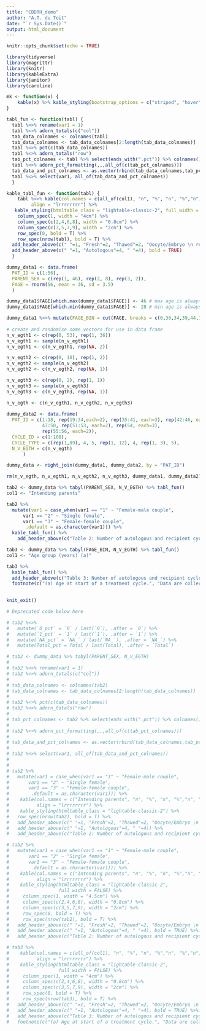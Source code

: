 ```yaml
---
title: "CBDRH_demo"
author: "A.T. du Toit"
date: "`r Sys.Date()`"
output: html_document
---
```


```r
knitr::opts_chunk$set(echo = TRUE)

library(tidyverse)
library(magrittr)
library(knitr)
library(kableExtra)
library(janitor)
library(caroline)

mk <- function(x) {
    kable(x) %>% kable_styling(bootstrap_options = c("striped", "hover", "condensed"))
}

```


```r
tabl_fun <- function(tabl) {
  tabl %<>% rename(var1 = 1) 
  tabl %<>% adorn_totals(c("col"))
  tab_data_colnames <- colnames(tabl)
  tab_data_colnames <- tab_data_colnames[2:length(tab_data_colnames)]
  tabl %<>% pct(c(tab_data_colnames))
  tabl %<>% adorn_totals("row") 
  tab_pct_colnames <- tabl %>% select(ends_with(".pct")) %>% colnames()
  tabl %<>% adorn_pct_formatting(,,,all_of(c(tab_pct_colnames)))            # need to remove all_of()
  tab_data_and_pct_colnames <- as.vector(rbind(tab_data_colnames,tab_pct_colnames))
  tabl %<>% select(var1, all_of(tab_data_and_pct_colnames))                 # remove all_of()
  } 

kable_tabl_fun <- function(tabl) {
    tabl %<>% kable(col.names = c(all_of(col1), "n", "%", "n", "%","n", "%","n", "%"),
         align = "lrrrrrrrr") %>%
   kable_styling(htmltable_class = "lightable-classic-2", full_width = FALSE) %>% 
    column_spec(1, width = "4cm") %>%
    column_spec(c(2,4,6,8), width = "0.8cm") %>%
    column_spec(c(3,5,7,9), width = "2cm") %>%
    row_spec(0, bold = T) %>% 
    row_spec(nrow(tabl), bold = T) %>% 
  add_header_above(c(" "=1, "Fresh"=2, "Thawed"=2, "Oocyte/Embryo \n recipient"=2, "All"=2), align = "c", bold = TRUE) %>% 
  add_header_above(c(" "=1, "Autologous"=4, " "=4), bold = TRUE)
  } 
```

```r
dummy_data1 <- data.frame(
  PAT_ID = c(1:56),
  PARENT_SEX = c(rep(1, 46), rep(2, 8), rep(3, 2)),
  FAGE = rnorm(56, mean = 36, sd = 3.5)
  )

dummy_data1$FAGE[which.max(dummy_data1$FAGE)] <- 46 # max age is always 46 so all age breaks filled
dummy_data1$FAGE[which.min(dummy_data1$FAGE)] <- 28 # min age is always 28 so all age breaks filled

dummy_data1 %<>% mutate(FAGE_BIN = cut(FAGE, breaks = c(0,30,34,39,44,100), include.lowest = TRUE, labels = c("\u003c 30", "30-34", "35-39", "40-44", "\u2265 45")))
 
# create and randomise some vectors for use in data frame
n_v_egth1 <- c(rep(0, 53), rep(1, 36))
n_v_egth1 <- sample(n_v_egth1)
n_v_egth1 <- c(n_v_egth1, rep(NA, 2))

n_v_egth2 <- c(rep(0, 10), rep(1, 2))
n_v_egth2 <- sample(n_v_egth2)
n_v_egth2 <- c(n_v_egth2, rep(NA, 1))

n_v_egth3 <- c(rep(0, 2), rep(1, 1))
n_v_egth3 <- sample(n_v_egth3)
n_v_egth3 <- c(n_v_egth3, rep(NA, 1))

n_v_egth <- c(n_v_egth1, n_v_egth2, n_v_egth3)
  
dummy_data2 <- data.frame(
  PAT_ID = c(1:18, rep(19:34,each=2), rep(35:41, each=3), rep(42:46, each=4), 
             47:50, rep(51:53, each=2), rep(54, each=3),
             rep(55:56, each=2)),
  CYCLE_ID = c(1:108), 
  CYCLE_TYPE = c(rep(1,89), 4, 5, rep(1, 12), 4, rep(1, 3), 5),   
  N_V_EGTH = c(n_v_egth)
      )

dummy_data <- right_join(dummy_data1, dummy_data2, by = "PAT_ID") 

rm(n_v_egth, n_v_egth1, n_v_egth2, n_v_egth3, dummy_data1, dummy_data2)   
```

```r
tab2 <- dummy_data %>% tabyl(PARENT_SEX, N_V_EGTH) %>% tabl_fun() 
col1 <- "Intending parents"   

tab2 %>% 
  mutate(var1 = case_when(var1 == "1" ~ "Female-male couple",
      var1 == "2" ~ "Single female",
      var1 == "3" ~ "Female-female couple",
       .default = as.character(var1))) %>%
  kable_tabl_fun() %>% 
    add_header_above(c("Table 2: Number of autologous and recipient cycles by intending parents and treatment type, Australia and New Zealand, 2021"=9), bold = TRUE, align = "l")  

```

```r
tab3 <- dummy_data %>% tabyl(FAGE_BIN, N_V_EGTH) %>% tabl_fun()   
col1 <- "Age group (years) (a)"   

tab3 %>% 
  kable_tabl_fun() %>% 
  add_header_above(c("Table 3: Number of autologous and recipient cycles by female patient age and treatment type, Australia and New Zealand, 2021"=9), bold = TRUE, align = "l") %>% 
  footnote(c("(a) Age at start of a treatment cycle.", "Data are collected for each treatment cycle; therefore, some individuals may be counted more than once."))  
  
```

```r
knit_exit()   

# Deprecated code below here
```

```r
# tab2 %<>% 
#   mutate(`0_pct` = `0` / last(`0`), .after = `0`) %>% 
#   mutate(`1_pct` = `1` / last(`1`), .after = `1`) %>% 
#   mutate(`NA_pct` = `NA_` / last(`NA_`), .after = `NA_`) %>% 
#   mutate(Total_pct = Total / last(Total), .after = `Total`)  

```

```r
# tab2 <- dummy_data %>% tabyl(PARENT_SEX, N_V_EGTH) 
# 
# tab2 %<>% rename(var1 = 1) 
# tab2 %<>% adorn_totals(c("col"))
# 
# tab_data_colnames <- colnames(tab2)
# tab_data_colnames <- tab_data_colnames[2:length(tab_data_colnames)]
# 
# tab2 %<>% pct(c(tab_data_colnames))
# tab2 %<>% adorn_totals("row") 
# 
# tab_pct_colnames <- tab2 %>% select(ends_with(".pct")) %>% colnames()
# 
# tab2 %<>% adorn_pct_formatting(,,,all_of(c(tab_pct_colnames)))
# 
# tab_data_and_pct_colnames <- as.vector(rbind(tab_data_colnames,tab_pct_colnames))
# 
# tab2 %<>% select(var1, all_of(tab_data_and_pct_colnames))
# 
# 
# tab2 %>% 
#   mutate(var1 = case_when(var1 == "1" ~ "Female-male couple",
#       var1 == "2" ~ "Single female",
#       var1 == "3" ~ "Female-female couple",
#        .default = as.character(var1))) %>%
#    kable(col.names = c("Intending parents", "n", "%", "n", "%","n", "%","n", "%"),
#          align = "lrrrrrrrr") %>%
#    kable_styling(htmltable_class = "lightable-classic-2") %>% 
#   row_spec(nrow(tab2), bold = T) %>% 
#   add_header_above(c(" "=1, "Fresh"=2, "Thawed"=2, "Oocyte/Embryo \n recipient"=2, "All"=2), align = "c") %>% 
#   add_header_above(c(" "=1, "Autologous"=4, " "=4)) %>% 
#   add_header_above(c("Table 2: Number of autologous and recipient cycles by intending parents and treatment type, Australia and New Zealand, 2021"=9), bold = TRUE, align = "l")  

```

```r
# tab2 %>% 
#   mutate(var1 = case_when(var1 == "1" ~ "Female-male couple",
#       var1 == "2" ~ "Single female",
#       var1 == "3" ~ "Female-female couple",
#        .default = as.character(var1))) %>%
#    kable(col.names = c("Intending parents", "n", "%", "n", "%","n", "%","n", "%"),
#          align = "lrrrrrrrr") %>%
#    kable_styling(htmltable_class = "lightable-classic-2",
#                  full_width = FALSE) %>% 
#     column_spec(1, width = "4.5cm") %>%
#     column_spec(c(2,4,6,8), width = "0.8cm") %>%
#     column_spec(c(3,5,7,9), width = "2cm") %>%
#     row_spec(0, bold = T) %>% 
#     row_spec(nrow(tab2), bold = T) %>% 
#   add_header_above(c(" "=1, "Fresh"=2, "Thawed"=2, "Oocyte/Embryo \n recipient"=2, "All"=2), align = "c", bold = TRUE) %>% 
#   add_header_above(c(" "=1, "Autologous"=4, " "=4), bold = TRUE) %>% 
#   add_header_above(c("Table 2: Number of autologous and recipient cycles by intending parents and treatment type, Australia and New Zealand, 2021"=9), bold = TRUE, align = "l")  

```

```r
# tab3 %>% 
#    kable(col.names = c(all_of(col1), "n", "%", "n", "%","n", "%","n", "%"),
#          align = "lrrrrrrrr") %>%
#    kable_styling(htmltable_class = "lightable-classic-2",
#                  full_width = FALSE) %>% 
#     column_spec(1, width = "4cm") %>%
#     column_spec(c(2,4,6,8), width = "0.8cm") %>%
#     column_spec(c(3,5,7,9), width = "2cm") %>%
#     row_spec(0, bold = T) %>% 
#     row_spec(nrow(tab3), bold = T) %>% 
#   add_header_above(c(" "=1, "Fresh"=2, "Thawed"=2, "Oocyte/Embryo \n recipient"=2, "All"=2), align = "c", bold = TRUE) %>% 
#   add_header_above(c(" "=1, "Autologous"=4, " "=4), bold = TRUE) %>% 
#   add_header_above(c("Table 3: Number of autologous and recipient cycles by female patient age and treatment type, Australia and New Zealand, 2021"=9), bold = TRUE, align = "l") %>% 
#   footnote(c("(a) Age at start of a treatment cycle.", "Data are collected for each treatment cycle; therefore, some individuals may be counted more than once."))
```